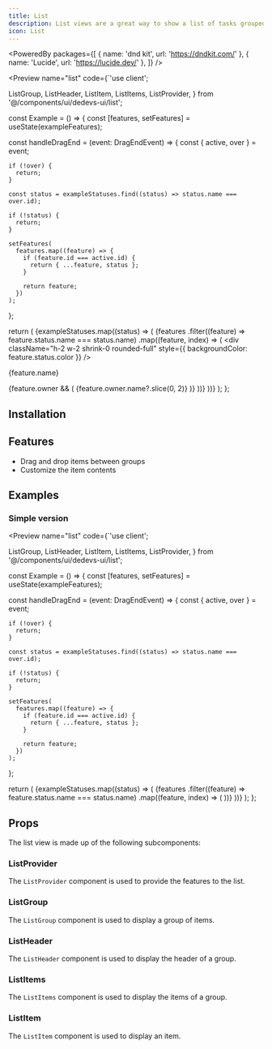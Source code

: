 ```yaml
---
title: List
description: List views are a great way to show a list of tasks grouped by status and ranked by priority.
icon: List
---
```


<PoweredBy packages={[
  { name: 'dnd kit', url: 'https://dndkit.com/' },
  { name: 'Lucide', url: 'https://lucide.dev/' },
]} />

<Preview name="list" code={`'use client';

  ListGroup,
  ListHeader,
  ListItem,
  ListItems,
  ListProvider,
} from '@/components/ui/dedevs-ui/list';

const Example = () => {
  const [features, setFeatures] = useState(exampleFeatures);

  const handleDragEnd = (event: DragEndEvent) => {
    const { active, over } = event;

    if (!over) {
      return;
    }

    const status = exampleStatuses.find((status) => status.name === over.id);

    if (!status) {
      return;
    }

    setFeatures(
      features.map((feature) => {
        if (feature.id === active.id) {
          return { ...feature, status };
        }

        return feature;
      })
    );
  };

  return (
    <ListProvider onDragEnd={handleDragEnd}>
      {exampleStatuses.map((status) => (
        <ListGroup key={status.name} id={status.name}>
          <ListHeader name={status.name} color={status.color} />
          <ListItems>
            {features
              .filter((feature) => feature.status.name === status.name)
              .map((feature, index) => (
                <ListItem
                  key={feature.id}
                  id={feature.id}
                  name={feature.name}
                  parent={feature.status.name}
                  index={index}
                >
                  <div
                    className="h-2 w-2 shrink-0 rounded-full"
                    style={{ backgroundColor: feature.status.color }}
                  />
                  <p className="m-0 flex-1 font-medium text-sm">
                    {feature.name}
                  </p>
                  {feature.owner && (
                    <Avatar className="h-4 w-4 shrink-0">
                      <AvatarImage src={feature.owner.image} />
                      <AvatarFallback>
                        {feature.owner.name?.slice(0, 2)}
                      </AvatarFallback>
                    </Avatar>
                  )}
                </ListItem>
              ))}
          </ListItems>
        </ListGroup>
      ))}
    </ListProvider>
  );
};


## Installation

<Installer packageName="list" />

## Features

- Drag and drop items between groups
- Customize the item contents

## Examples

### Simple version

<Preview name="list" code={`'use client';

  ListGroup,
  ListHeader,
  ListItem,
  ListItems,
  ListProvider,
} from '@/components/ui/dedevs-ui/list';

const Example = () => {
  const [features, setFeatures] = useState(exampleFeatures);

  const handleDragEnd = (event: DragEndEvent) => {
    const { active, over } = event;

    if (!over) {
      return;
    }

    const status = exampleStatuses.find((status) => status.name === over.id);

    if (!status) {
      return;
    }

    setFeatures(
      features.map((feature) => {
        if (feature.id === active.id) {
          return { ...feature, status };
        }

        return feature;
      })
    );
  };

  return (
    <ListProvider onDragEnd={handleDragEnd}>
      {exampleStatuses.map((status) => (
        <ListGroup key={status.name} id={status.name}>
          <ListHeader name={status.name} color={status.color} />
          <ListItems>
            {features
              .filter((feature) => feature.status.name === status.name)
              .map((feature, index) => (
                <ListItem
                  key={feature.id}
                  id={feature.id}
                  name={feature.name}
                  parent={feature.status.name}
                  index={index}
                />
              ))}
          </ListItems>
        </ListGroup>
      ))}
    </ListProvider>
  );
};


## Props

The list view is made up of the following subcomponents:

### ListProvider

The `ListProvider` component is used to provide the features to the list.

<AutoTypeTable path="node_modules/@repo/list/index.tsx" name="ListProviderProps" />

### ListGroup

The `ListGroup` component is used to display a group of items.

<AutoTypeTable path="node_modules/@repo/list/index.tsx" name="ListGroupProps" />

### ListHeader

The `ListHeader` component is used to display the header of a group.

<AutoTypeTable path="node_modules/@repo/list/index.tsx" name="ListHeaderProps" />

### ListItems

The `ListItems` component is used to display the items of a group.

<AutoTypeTable path="node_modules/@repo/list/index.tsx" name="ListItemsProps" />

### ListItem

The `ListItem` component is used to display an item.

<AutoTypeTable path="node_modules/@repo/list/index.tsx" name="ListItemProps" />
